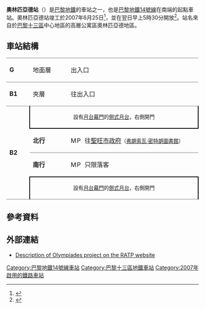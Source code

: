 {{Infobox station
| name                = 奧林匹亞德站
| symbol_location     = paris
| symbol              = m
| symbol2             = 
| type                = [[巴黎地鐵|巴黎地鐵]]車站
| image               = [[File:Metro_Paris_-_Ligne_14_-_station_Olympiades_06.jpg|275px]]
| alt                 = 
| caption             = 
| other_name          = 
| address             = [[巴黎十三區|巴黎十三區]]
| borough             = [[法蘭西島|法蘭西島]]
| country             = 法國
| iso_region          = FR_scale:2000
| coordinates_display = title
| coordinates_format  = dms
| latd  = 48| latm  = 49| lats  = 38| latNS  = N
| longd = 2| longm = 22| longs = 06| longEW = E
| coordinates         = 
| owned               = [[RATP|RATP]]
| operator            = [[RATP|RATP]]
| line                = 
| disabled            = yes
| zone                = 1
| opened              = {{Start-date|2007-06-26}}
| closed              = <!-- {{End date|YYYY|MM|DD|df=y}} -->
| services            = 
| map_type            = France Paris
}}
'''奧林匹亞德站'''（{{lang-fr|Olympiades}}）是[[巴黎地鐵|巴黎地鐵]]的車站之一，也是[[巴黎地鐵14號線|巴黎地鐵14號線]]在南端的起點車站。奧林匹亞德站竣工於2007年6月25日<ref>{{Cite web |url=http://www.metro-pole.net/actu/article830.html |title=Métropole - Olympiades : fini de jouer |access-date=2016-02-27 |archive-date=2007-06-30 |archive-url=https://web.archive.org/web/20070630095310/http://www.metro-pole.net/actu/article830.html |dead-url=no }}</ref>，並在翌日早上5時30分開放<ref>{{Cite web |url=http://extension-reseau.ratp.fr/m14-sud/index.html |title=RATP - Extension réseau |access-date=2016-02-27 |archive-date=2007-03-08 |archive-url=https://web.archive.org/web/20070308121749/http://extension-reseau.ratp.fr/m14-sud/index.html |dead-url=no }}</ref>。站名來自於[[巴黎十三區|巴黎十三區]]中心地區的高層公寓區奧林匹亞德地區。
== 車站結構 ==
{| border=0 cellspacing=0 cellpadding=3
|style="border-top:solid 1px gray;" width=50 valign=top|'''G'''
|style="border-top:solid 1px gray;" width=100 valign=top|地面層
|style="border-top:solid 1px gray;" width=400 valign=top|出入口
|-
|style="border-top:solid 1px gray;" width=50 valign=top|'''B1'''
|style="border-top:solid 1px gray;" width=100 valign=top|夾層
|style="border-top:solid 1px gray;" width=400 valign=top|往出入口
|-
|style="border-top:solid 1px gray;border-bottom:solid 1px gray;" width=50 rowspan=4 valign=top|'''B2'''
|style="border-top:solid 1px gray;border-right:solid 2px black;border-left:solid 2px black;border-bottom:solid 2px black;" colspan=2|<center><small>設有[[月台幕門|月台幕門]]的[[側式月台|側式月台]]，右側開門</small></center>
|-
|style="border-bottom:solid 1px gray;" width=100|'''北行'''
|style="border-bottom:solid 1px gray;" width=390|{{arrow|L}} [[File:Metro-M.svg|16x16px]][[File:Paris_Metro_14.svg|16x16px]] 往[[聖旺市政府站|聖旺市政府]]<small>（[[弗朗索瓦·密特朗圖書館站_(巴黎地鐵)|弗朗索瓦·密特朗圖書館]]）</small>
|-
|'''南行'''
|{{arrow|R}} [[File:Metro-M.svg|16x16px]][[File:Paris_Metro_14.svg|16x16px]] 只限落客
|-
|style="border-top:solid 2px black;border-right:solid 2px black;border-left:solid 2px black;border-bottom:solid 1px gray;" colspan=2|<center><small>設有[[月台幕門|月台幕門]]的[[側式月台|側式月台]]，右側開門</small></center>
|}

== 參考資料 ==
<references />

==外部連結==
* {{fr icon}} [https://web.archive.org/web/20070308121749/http://extension-reseau.ratp.fr/m14-sud/index.html Description of Olympiades project on the RATP website]
{{commons category|Olympiades (Paris Metro)}}
{{巴黎地鐵14號線}}
{{DEFAULTSORT:Olympiades}}
[[Category:巴黎地鐵14號線車站|Category:巴黎地鐵14號線車站]]
[[Category:巴黎十三區地鐵車站|Category:巴黎十三區地鐵車站]]
[[Category:2007年啟用的鐵路車站|Category:2007年啟用的鐵路車站]]